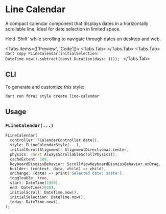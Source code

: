 
# Line Calendar

A compact calendar component that displays dates in a horizontally scrollable line, ideal for date selection in limited space.

<LinkBadgeGroup>
  <LinkBadge label="API Reference" href="https://pub.dev/documentation/forui/latest/forui.widgets.line_calendar/"/>
</LinkBadgeGroup>

<Callout type="info">
  Hold `Shift` while scrolling to navigate through dates on desktop and web.
</Callout>

<Tabs items={['Preview', 'Code']}>
    <Tabs.Tab>
        <Widget name='line-calendar' query={{}} height={200}/>
    </Tabs.Tab>
    <Tabs.Tab>
        ```dart copy
        FLineCalendar(initialSelection: DateTime.now().subtract(const Duration(days: 1)));
        ```
    </Tabs.Tab>
</Tabs>

## CLI

To generate and customize this style:

```shell copy
dart run forui style create line-calendar 
```

## Usage

### `FLineCalendar(...)`

```dart copy
FLineCalendar(
  controller: FCalendarController.date(),
  style: FLineCalendarStyle(...),
  initialScrollAlignment: AlignmentDirectional.center,
  physics: const AlwaysScrollableScrollPhysics(),
  cacheExtent: 100,
  keyboardDismissBehavior: ScrollViewKeyboardDismissBehavior.onDrag,
  builder: (context, data, child) => child!,
  onChange: (date) => print('Selected date: $date'),
  toggleable: true,
  start: DateTime(1900),
  end: DateTime(2050),
  initialScroll: DateTime.now(),
  initialSelection: DateTime.now(),
  today: DateTime.now(),
);
```
